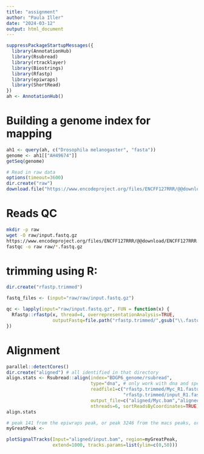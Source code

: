 ```yaml
---
title: "assignment"
author: "Paula Iller"
date: "2024-03-12"
output: html_document
---
```


```r
suppressPackageStartupMessages({
  library(AnnotationHub)
  library(Rsubread)
  library(rtracklayer)
  library(Biostrings)
  library(Rfastp)
  library(epiwraps)
  library(ShortRead)
})
ah <- AnnotationHub()
```

# Building a genome index for mapping
```r
ah1 <- query(ah, c("Drosophila melanogaster", "fasta"))
genome <- ah1[["AH49674"]]
getSeq(genome)

# Read in raw data 
options(timeout=3600)
dir.create("raw")
download.file("https://www.encodeproject.org/files/ENCFF127RRR/@@download/ENCFF127RRR.fastq.gz", dest="/Users/paulailler/Documents/ETH/Master/Bioinformatics/ethEpigen2024_materials/input.fastq.gz", mode = "wb") 
```

# Reads QC

```bash
mkdir -p raw
wget -O raw/input.fastq.gz
https://www.encodeproject.org/files/ENCFF127RRR/@@download/ENCFF127RRR.fastq.gz
fastqc -o raw raw/*.fastq.gz
```
# trimming using R:

```r
dir.create("rfastp.trimmed")

fastq_files <- (input="raw/raw/input.fastq.gz")

qc <- lapply(input="raw/input.fastq.gz", FUN = function(x) {
  Rfastp::rfastp(x, thread=4, overrepresentationAnalysis=TRUE,
                 outputFastq=file.path("rfastp.trimmed/",gsub("\\.fastq\\.gz$","",basename(x))))
})

```

# Alignment
```r
parallel::detectCores()
dir.create("aligned") # all identified in that directory 
align.stats <- Rsubread::align(index="BDGP6_genome/rsubread", 
                               type="dna", # only work with dna and specify input and output 
                               readfile1=c("rfastp.trimmed/Myc_R1.fastq.gz", 
                                           "rfastp.trimmed/input_R1.fastq.gz"),
                               output_file=c("aligned/Myc.bam","aligned/input.bam"),
                               nthreads=6, sortReadsByCoordinates=TRUE)
align.stats
```
```r
# peak 141 from the epiwraps peak, or peak 3246 from the macs peaks, or:
myGreatPeak <- 

plotSignalTracks(Input="aligned/input.bam", region=myGreatPeak,
                 extend=1000, tracks.params=list(ylim=c(0,50)))
```


